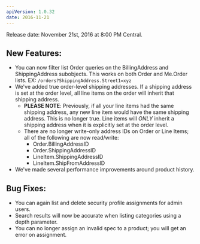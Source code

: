 ```yaml
---
apiVersion: 1.0.32
date: 2016-11-21
---
```


Release date: November 21st, 2016 at 8:00 PM Central.

## New Features:

- You can now filter list Order queries on the BillingAddress and ShippingAddress subobjects. This works on both Order and Me.Order lists. EX: `/orders?ShippingAddress.Street1=xyz`
- We've added true order-level shipping addresses. If a shipping address is set at the order level, all line items on the order will inherit that shipping address.
  - **PLEASE NOTE**: Previously, if all your line items had the same shipping address, any new line item would have the same shipping address. This is no longer true. Line items will _ONLY_ inherit a shipping address when it is explicitly set at the order level.
  - There are no longer write-only address IDs on Order or Line Items; all of the following are now read/write:
    - Order.BillingAddressID
    - Order.ShippingAddressID
    - LineItem.ShippingAddressID
    - LineItem.ShipFromAddressID
- We've made several performance improvements around product history.

## Bug Fixes:

- You can again list and delete security profile assignments for admin users.
- Search results will now be accurate when listing categories using a depth parameter.
- You can no longer assign an invalid spec to a product; you will get an error on assignment.
